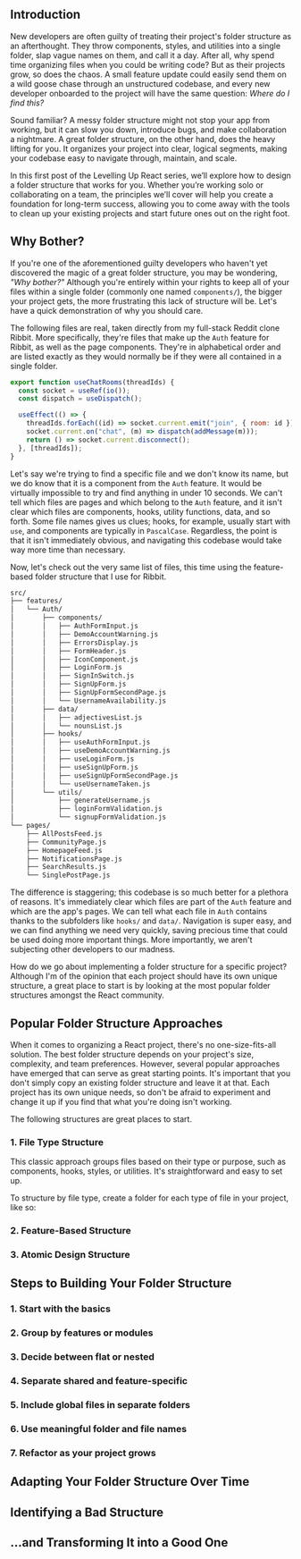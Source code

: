 ## Introduction

New developers are often guilty of treating their project's folder structure as an afterthought. They throw components, styles, and utilities into a single folder, slap vague names on them, and call it a day. After all, why spend time organizing files when you could be writing code? But as their projects grow, so does the chaos. A small feature update could easily send them on a wild goose chase through an unstructured codebase, and every new developer onboarded to the project will have the same question: _Where do I find this?_

Sound familiar? A messy folder structure might not stop your app from working, but it can slow you down, introduce bugs, and make collaboration a nightmare. A great folder structure, on the other hand, does the heavy lifting for you. It organizes your project into clear, logical segments, making your codebase easy to navigate through, maintain, and scale.

In this first post of the Levelling Up React series, we’ll explore how to design a folder structure that works for you. Whether you’re working solo or collaborating on a team, the principles we’ll cover will help you create a foundation for long-term success, allowing you to come away with the tools to clean up your existing projects and start future ones out on the right foot.

## Why Bother?

If you're one of the aforementioned guilty developers who haven't yet discovered the magic of a great folder structure, you may be wondering, _"Why bother?"_ Although you're entirely within your rights to keep all of your files within a single folder (commonly one named `components/`), the bigger your project gets, the more frustrating this lack of structure will be. Let's have a quick demonstration of why you should care.

The following files are real, taken directly from my full-stack Reddit clone Ribbit. More specifically, they're files that make up the `Auth` feature for Ribbit, as well as the page components. They're in alphabetical order and are listed exactly as they would normally be if they were all contained in a single folder.

```javascript
export function useChatRooms(threadIds) {
  const socket = useRef(io());
  const dispatch = useDispatch();

  useEffect(() => {
    threadIds.forEach((id) => socket.current.emit("join", { room: id }));
    socket.current.on("chat", (m) => dispatch(addMessage(m)));
    return () => socket.current.disconnect();
  }, [threadIds]);
}
```

Let's say we're trying to find a specific file and we don't know its name, but we do know that it is a component from the `Auth` feature. It would be virtually impossible to try and find anything in under 10 seconds. We can't tell which files are pages and which belong to the `Auth` feature, and it isn't clear which files are components, hooks, utility functions, data, and so forth. Some file names gives us clues; hooks, for example, usually start with `use`, and components are typically in `PascalCase`. Regardless, the point is that it isn't immediately obvious, and navigating this codebase would take way more time than necessary.

Now, let's check out the very same list of files, this time using the feature-based folder structure that I use for Ribbit.

```bash
src/
├── features/
│   └── Auth/
│       ├── components/
│       │   ├── AuthFormInput.js
│       │   ├── DemoAccountWarning.js
│       │   ├── ErrorsDisplay.js
│       │   ├── FormHeader.js
│       │   ├── IconComponent.js
│       │   ├── LoginForm.js
│       │   ├── SignInSwitch.js
│       │   ├── SignUpForm.js
│       │   ├── SignUpFormSecondPage.js
│       │   └── UsernameAvailability.js
│       ├── data/
│       │   ├── adjectivesList.js
│       │   └── nounsList.js
│       ├── hooks/
│       │   ├── useAuthFormInput.js
│       │   ├── useDemoAccountWarning.js
│       │   ├── useLoginForm.js
│       │   ├── useSignUpForm.js
│       │   ├── useSignUpFormSecondPage.js
│       │   └── useUsernameTaken.js
│       └── utils/
│           ├── generateUsername.js
│           ├── loginFormValidation.js
│           └── signupFormValidation.js
└── pages/
    ├── AllPostsFeed.js
    ├── CommunityPage.js
    ├── HomepageFeed.js
    ├── NotificationsPage.js
    ├── SearchResults.js
    └── SinglePostPage.js
```

The difference is staggering; this codebase is so much better for a plethora of reasons. It's immediately clear which files are part of the `Auth` feature and which are the app's pages. We can tell what each file in `Auth` contains thanks to the subfolders like `hooks/` and `data/`. Navigation is super easy, and we can find anything we need very quickly, saving precious time that could be used doing more important things. More importantly, we aren't subjecting other developers to our madness.

How do we go about implementing a folder structure for a specific project? Although I'm of the opinion that each project should have its own unique structure, a great place to start is by looking at the most popular folder structures amongst the React community.

## Popular Folder Structure Approaches

When it comes to organizing a React project, there's no one-size-fits-all solution. The best folder structure depends on your project's size, complexity, and team preferences. However, several popular approaches have emerged that can serve as great starting points. It's important that you don't simply copy an existing folder structure and leave it at that. Each project has its own unique needs, so don't be afraid to experiment and change it up if you find that what you're doing isn't working.

The following structures are great places to start.

### 1. File Type Structure

This classic approach groups files based on their type or purpose, such as components, hooks, styles, or utilities. It's straightforward and easy to set up.

To structure by file type, create a folder for each type of file in your project, like so:

### 2. Feature-Based Structure

### 3. Atomic Design Structure

## Steps to Building Your Folder Structure

### 1. Start with the basics

### 2. Group by features or modules

### 3. Decide between flat or nested

### 4. Separate shared and feature-specific

### 5. Include global files in separate folders

### 6. Use meaningful folder and file names

### 7. Refactor as your project grows

## Adapting Your Folder Structure Over Time

## Identifying a Bad Structure

## ...and Transforming It into a Good One
